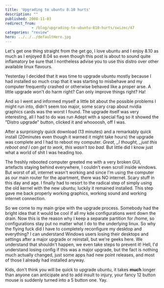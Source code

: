 ```yaml
---
title: 'Upgrading to ubuntu 8.10 hurts'
description: ""
published: 2008-11-03
redirect_from: 
            - /blog/upgrading-to-ubuntu-810-hurts/swizec/47
categories: "review"
hero: ../../../defaultHero.jpg
---
```

Let&#x27;s get one thing straight from the get go, I love ubuntu and I enjoy 8.10 as much as I enjoyed 8.04 so even though this post is about to sound quite inflamatory be sure that I nontheless advise you to use this distro over other available linux flavours.

Yesterday I decided that it was time to upgrade ubuntu mostly because I had installed so much crap that it was starting to misbehave and my computer frequently crashed or otherwise behaved like a proper arse. A little upgrade won&#x27;t do harm right? Can only improve things right? Ha!

And so I went and informed myself a little bit about the possible problems I might run into, didn&#x27;t seem too major, some scary crap about nvidia graphics cards was the worst I found. The upgrade itself was very interesting, all I had to do was run Adept with a special flag so it showed the &quot;Distro upgrade&quot; button, clicked it and whoooosh, off I was.

After a surprisingly quick download (13 minutes) and a remarkably quick install (20minutes even though it warned it might take hours) the upgrade was complete and I had to reboot my computer. _Great, \_I thought, \_just this reboot and I can get to work, this wasn&#x27;t too bad._ But little did I know just what a world of shit I was heading too.

The freshly rebooted computer greeted me with a very broken GUI, artefacts staying behind everywhere, I couldn&#x27;t even scroll inside windows. But worst of all, internet wasn&#x27;t working and since I&#x27;m using the computer as our main router for the apartment, there was NO internet. Scary stuff in this day and age. I finally had to resort to the radical step of simply using the old kernel with the new ubuntu; luckily it remained installed. This step gave me back properly working graphics, working sound and working internet connection.

So we come to my main gripe with the upgrade process. Somebody had the bright idea that it would be cool if all my kde configurations went down the drain. Now this is the reason why I keep a separate partition for /home, so configurations stay put no matter what I do to the underlying linux. So why the flying fuck did I have to completely reconfigure my desktop and everything? I can understand Windows users losing their desktops and settings after a major upgrade or reinstall, but we&#x27;re geeks here. We understand that shouldn&#x27;t happen, we even take steps to prevent it! Hell, I&#x27;d understand losing config if this was a major upgrade, but the fact is nothing much actually changed, just some apps had new point releases, and most of those I already had installed anyway.

Kids, don&#x27;t think you will be quick to upgrade ubuntu, it takes **much** longer than anyone can anticipate and to add insult to injury, your fancy 12 button mouse is suddenly turned into a 5 button one. Yay.
